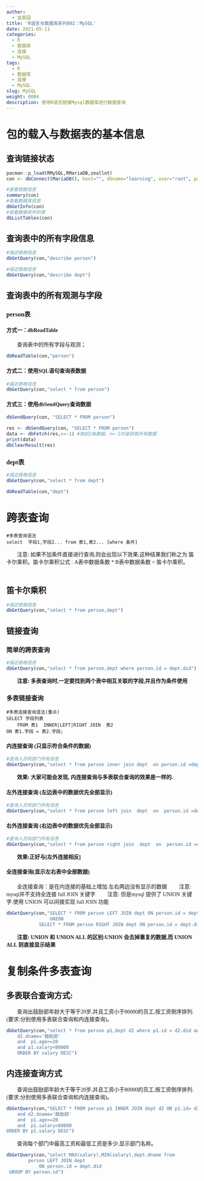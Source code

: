 ```yaml
---
author:
  - 韭菜园
title: 'R语言与数据库系列002：MySQL'
date: 2021-05-11
categories:
  - R
  - 数据库
  - 连接
  - MySQL
tags:
  - R
  - 数据库
  - 连接
  - MySQL
slug: MySQL
weight: 0004
description: 使用R语言链接Mysql数据库进行数据查询
--- 
```


<font face="思源宋体 CN" >

# 包的载入与数据表的基本信息

## 查询链接状态

```r
pacman::p_load(RMySQL,RMariaDB,zeallot)
con <- dbConnect(MariaDB(), host="", dbname="learning", user="root", password="Zh_xq1234@")#,host="127.0.0.1", port=3306
```

```r
#查看链接信息
summary(con)
#查看数据库信息
dbGetInfo(con)
#查看数据库中的表
dbListTables(con)
```

## 查询表中的所有字段信息


```r
#描述表格信息
dbGetQuery(con,"describe person")
```

```r
#描述表格信息
dbGetQuery(con,"describe dept")
```

## 查询表中的所有观测与字段 

### person表  

#### 方式一：dbReadTable

　　查询表中的所有字段与观测；

```r
dbReadTable(con,"person")
```

#### 方式二：使用SQL语句查询表数据



```r
#描述表格信息
dbGetQuery(con,"select * from person")
```


#### 方式三：使用dbSendQuery查询数据

```r
dbSendQuery(con, "SELECT * FROM person")  
```

```r
res <- dbSendQuery(con, "SELECT * FROM person")  
data <- dbFetch(res,n=-1) #取前2条数据，n=-1时是获取所有数据  
print(data)
dbClearResult(res)
```




### dept表   


```r
#描述表格信息
dbGetQuery(con,"select * from dept")
```

```r
dbReadTable(con,"dept")
```

# 跨表查询

```
#多表查询语法
select  字段1,字段2... from 表1,表2... [where 条件]
```

　　注意: 如果不加条件直接进行查询,则会出现以下效果,这种结果我们称之为 笛卡尔乘积。笛卡尔乘积公式 : A表中数据条数   *  B表中数据条数  = 笛卡尔乘积。
　　

## 笛卡尔乘积

```r
#描述表格信息
dbGetQuery(con,"select * from person,dept")
```


## 链接查询

### 简单的跨表查询

```r
#描述表格信息
dbGetQuery(con,"select * from person,dept where person.id = dept.did")
```

　　**注意: 多表查询时,一定要找到两个表中相互关联的字段,并且作为条件使用**


### 多表链接查询  　

```
#多表连接查询语法(重点)
SELECT 字段列表
    FROM 表1  INNER|LEFT|RIGHT JOIN  表2
ON 表1.字段 = 表2.字段;
```  



####  内连接查询 (只显示符合条件的数据)

```r
#查询人员和部门所有信息
dbGetQuery(con,"select * from person inner join dept  on person.id =dept.did")
```

　　**效果: 大家可能会发现, 内连接查询与多表联合查询的效果是一样的.**


#### 左外连接查询 (左边表中的数据优先全部显示)

```r
#查询人员和部门所有信息
dbGetQuery(con,"select * from person left join  dept  on  person.id =dept.did")
```

#### 右外连接查询 (右边表中的数据优先全部显示)  

```r
#查询人员和部门所有信息
dbGetQuery(con,"select * from person right join  dept  on  person.id =dept.did")
```

　　**效果:正好与[左外连接相反]**

#### 全连接查询(显示左右表中全部数据)  

　　全连接查询：是在内连接的基础上增加 左右两边没有显示的数据
　　注意: mysql并不支持全连接 full JOIN 关键字
　　注意: 但是mysql 提供了 UNION 关键字.使用 UNION 可以间接实现 full JOIN 功能

```r
dbGetQuery(con,"SELECT * FROM person LEFT JOIN dept ON person.id = dept.did
                UNION 
            SELECT * FROM person RIGHT JOIN dept ON person.id = dept.did")
```

　　**注意: UNION 和 UNION ALL 的区别:UNION 会去掉重复的数据,而 UNION ALL 则直接显示结果**  


# 复制条件多表查询　　

## 多表联合查询方式:

　　查询出鼓励部年龄大于等于20岁,并且工资小于80000的员工,按工资倒序排列.(要求:分别使用多表联合查询和内连接查询)。

```r
dbGetQuery(con,"select * from person p1,dept d2 where p1.id = d2.did and 
    d2.dname='鼓励部' 
    and  p1.age>=20 
    and p1.salary<80000 
    ORDER BY salary DESC")
```


## 内连接查询方式

　　查询出鼓励部年龄大于等于20岁,并且工资小于80000的员工,按工资倒序排列.(要求:分别使用多表联合查询和内连接查询)。

```r
dbGetQuery(con,"SELECT * FROM person p1 INNER JOIN dept d2 ON p1.id= d2.did 
    and d2.dname='鼓励部' 
    and  p1.age>=20 
    and  p1.salary<80000 
ORDER BY p1.salary DESC")
```

　　查询每个部门中最高工资和最低工资是多少,显示部门名称。

```r
dbGetQuery(con,"select MAX(salary),MIN(salary),dept.dname from 
        person LEFT JOIN dept
            ON person.id = dept.did
 GROUP BY person.id")
```


</font>
